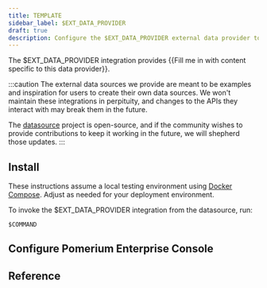 ```yaml
---
title: TEMPLATE
sidebar_label: $EXT_DATA_PROVIDER
draft: true
description: Configure the $EXT_DATA_PROVIDER external data provider to extend your access policies.
---
```



The $EXT_DATA_PROVIDER integration provides {{Fill me in with content specific to this data provider}}.

:::caution
The external data sources we provide are meant to be examples and inspiration for users to create their own data sources. We won't maintain these integrations in perpituity, and changes to the APIs they interact with may break them in the future.

The [datasource](https://github.com/pomerium/datasource) project is open-source, and if the community wishes to provide contributions to keep it working in the future, we will shepherd those updates.
:::


## Install

These instructions assume a local testing environment using [Docker Compose]. Adjust as needed for your deployment environment.



<Tabs>
<TabItem value="cloudsmith" label="Cloudsmith">



</TabItem>
<TabItem value="dockerhub" label="DockerHub">



</TabItem>
</Tabs>


To invoke the $EXT_DATA_PROVIDER integration from the datasource, run:

```
$COMMAND
```

## Configure Pomerium Enterprise Console


## Reference

[Docker Compose]: https://docs.docker.com/compose/